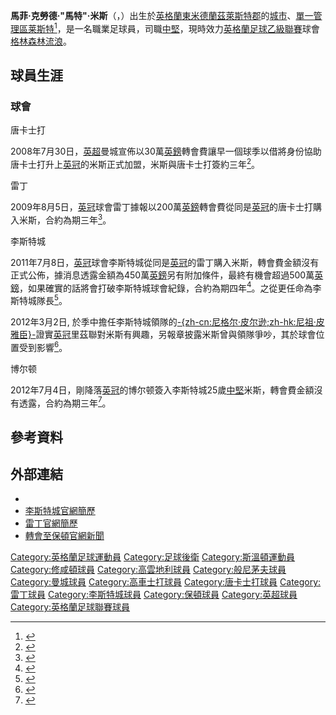 {{noteTA|G1=足球|G2=FAcup|G3=英超
|T=zh-hans:马修·米尔斯; zh-hk:馬菲·米斯;
|1=zh-hans:米尔斯; zh-hk:米斯;
|2=zh-hans:马修; zh-hk:馬菲;
|3=zh-hans:马修·克劳德·"马特"·米尔斯; zh-hk:馬菲·克勞德·"馬特"·米斯;
}}
{{Infobox football biography 2
| name                = 馬特·米斯<br />''Matt Mills''
| image               = [[File:Matt_Mills.jpg|220px]]
| caption             = 米斯戴上隊長臂章為李斯特城上陣
| fullname            = Matthew Claude Mills
| dateofbirth         = {{birth date and age|1986|7|14|df=yes}}
| cityofbirth         = [[莱斯特|莱斯特]]
| countryofbirth      = [[英格蘭|英格蘭]]
| height              = {{height|ft=6|in=3}}
| position            = [[後衛_(足球)#中后卫|中堅]]
| currentclub         = [[格林森林流浪足球俱乐部|格林森林流浪]]
| clubnumber          = 5
| youthyears1         =
| youthclubs1         =
| years1              = 2003−2006
| clubs1              = [[南安普顿足球俱乐部|修咸頓]]
| caps1               = 4
| goals1              = 0
| years2              = 2004
| clubs2              = → [[考文垂足球俱乐部|高雲地利]]
| caps2               = 4
| goals2              = 0
| years3              = 2005
| clubs3              = → [[伯恩茅斯足球俱乐部|般尼茅夫]]
| caps3               = 12
| goals3              = 3
| years4              = 2006−2008
| clubs4              = [[曼彻斯特城足球俱乐部|曼城]]
| caps4               = 2
| goals4              = 0
| years5              = 2007
| clubs5              = → [[科尔切斯特联足球俱乐部|高車士打]] 
| caps5               = 9
| goals5              = 0
| years6              = 2007
| clubs6              = → [[唐卡斯特流浪足球俱乐部|唐卡士打]] 
| caps6               = 14
| goals6              = 2
| years7              = 2008
| clubs7              = → [[唐卡斯特流浪足球俱乐部|唐卡士打]] 
| caps7               = 20
| goals7              = 1
| years8              = 2008−2009
| clubs8              = [[唐卡斯特流浪足球俱乐部|唐卡士打]]
| caps8               = 41
| goals8              = 0
| years9              = 2009−2011
| clubs9              = [[雷丁足球俱乐部|雷丁]]
| caps9               = 61
| goals9              = 4
| years10             = 2011−2012
| clubs10             = [[莱斯特城足球俱乐部|莱斯特城]]
| caps10              = 25
| goals10             = 1
| years11             = 2012–2015
| clubs11             = [[博尔顿足球俱乐部|博尔顿]]
| caps11              = 87
| goals11             = 6
| years12             = 2015–2018
| clubs12             = [[诺丁汉森林足球俱乐部|诺丁汉森林]]
| caps12              = 82
| goals12             = 6
| years13             = 2018
| clubs13             = [[巴恩斯利足球俱乐部|巴恩斯利]]
| caps13              = 4
| goals13             = 0
| years14             = 2018–2019
| clubs14             = [[浦那城足球會|浦那城]]
| caps14              = 12
| goals14             = 1
| years15             = 2019–
| clubs15             = [[格林森林流浪足球俱乐部|格林森林流浪]]
| caps15              = 1
| goals15             = 0
| totalcaps           = 
| totalgoals          =
| nationalyears1      = 2004
| nationalteam1       = [[英格蘭18歲以下足球代表隊|英格蘭U18]]
| nationalcaps1       = 1
| nationalgoals1      = 0
| nationalyears2      = 2004−2005
| nationalteam2       = [[英格蘭19歲以下足球代表隊|英格蘭U19]]
| nationalcaps2       = 8
| nationalgoals2      = 0
| club-update         = 2015年4月6日 (一) 12:16 (UTC)
| nationalteam-update = 2013年6月13日 (四) 15:15 (UTC)
}}
'''馬菲·克勞德·"馬特"·米斯'''（{{lang-en|'''Matthew Claude "Matt" Mills'''}}，{{bd|1986年|7月14日|catidx=Mills, Matthew}}）出生於[[英格蘭|英格蘭]][[東米德蘭茲|東米德蘭茲]][[萊斯特郡|萊斯特郡]]的[[英國城市地位|城市]]、[[單一管理區|單一管理區]][[莱斯特|莱斯特]]<ref>{{cite web |language=en |title=City agree on fee for Irish star |url=http://www.thisisleicestershire.co.uk/City-agree-fee-Irish-star/story-12855185-detail/story.html |publisher=''thisisleicestershire.co.uk'' |accessdate=8 July 2011 |date=30 June 2011 |deadurl=yes |archiveurl=https://web.archive.org/web/20110703062739/http://www.thisisleicestershire.co.uk/city-agree-fee-irish-star/story-12855185-detail/story.html |archivedate=2011年7月3日 }}</ref>，是一名職業足球員，司職[[後衛_(足球)#中后卫|中堅]]，現時效力[[英格蘭足球乙級聯賽|英格蘭足球乙級聯賽]]球會[[格林森林流浪足球俱乐部|格林森林流浪]]。

==球員生涯==
===球會===
<!--
;修咸頓與曼城
The promising [[England_national_under-19_football_team|England U19]] defender signed for [[Manchester_City_F.C.|Manchester City]] from [[Southampton_F.C.|Southampton]] on a three-and-a-half-year deal in January 2006.  A tall, athletic and composed centre back, Mills linked up again with City reserve boss [[Steve_Wigley|Steve Wigley]], who worked with the youngster during his spell in charge of [[Southampton_F.C._Academy|Saints' Academy]].  Mills displayed his potential during a handful of [[Football_League_Championship|Football League Championship]] appearances for the south-coast club, whilst also enjoying loan spells at [[A.F.C._Bournemouth|Bournemouth]] and [[Coventry_City_F.C.|Coventry City]].  On 26 January 2007, he joined [[Colchester_United_F.C.|Colchester United]]<ref>{{cite news|date=26 January 2007|url= http://newsimg.bbc.co.uk/sport1/hi/football/teams/c/colchester_united/6301965.stm|title=Mills secures move to Colchester|publisher= BBC Sport|accessdate=31 July 2008 }}</ref> on loan, returning in April.
-->
;唐卡士打
2008年7月30日，[[英超|英超]]曼城宣佈以30萬[[英鎊|英鎊]]轉會費讓早一個球季以借將身份協助唐卡士打升上[[英冠|英冠]]的米斯正式加盟，米斯與唐卡士打簽約三年<ref>{{cite web |language=en |title=Matt Mills joins Doncaster |url=http://www.mcfc.co.uk/news/club-news/2008/july/matt-mills-joins-doncaster |publisher=''mcfc.co.uk'' |date=30 July 2008 |accessdate=13 June 2013 |archive-date=2012-08-06 |archive-url=https://web.archive.org/web/20120806092608/http://www.mcfc.co.uk/News/Club-news/2008/July/Matt-Mills-joins-Doncaster |dead-url=no }}</ref>。

;雷丁
2009年8月5日，[[英冠|英冠]]球會雷丁據報以200萬[[英鎊|英鎊]]轉會費從同是[[英冠|英冠]]的唐卡士打購入米斯，合約為期三年<ref>{{cite web |language=en |title=Matt Mills joins Brendan's Babes |url=http://www.getreading.co.uk/sport/football/football-news/matt-mills-joins-brendans-babes-4235647 |publisher=''getreading.co.uk'' |date=5 August 2009 |accessdate=13 June 2013 |archive-date=2016-03-05 |archive-url=https://web.archive.org/web/20160305013808/http://www.getreading.co.uk/sport/football/football-news/matt-mills-joins-brendans-babes-4235647 |dead-url=no }}</ref>。

;李斯特城
2011年7月8日，[[英冠|英冠]]球會李斯特城從同是[[英冠|英冠]]的雷丁購入米斯，轉會費金額沒有正式公佈，據消息透露金額為450萬[[英鎊|英鎊]]另有附加條件，最終有機會超過500萬[[英鎊|英鎊]]，如果確實的話將會打破李斯特城球會紀錄，合約為期四年<ref>{{cite web |language=en |title=Defender Matt Mills leaves Reading for Leicester City |url=http://www.bbc.co.uk/sport/0/football/14064234 |publisher=''[[BBC_Sport|BBC Sport]]'' |date=8 July 2011 |accessdate=13 June 2013 |archive-date=2012-02-23 |archive-url=https://web.archive.org/web/20120223091518/http://www.bbc.co.uk/sport/0/football/14064234 |dead-url=no }}</ref>。之從更任命為李斯特城隊長<ref>{{cite web |language=en |title=Matt Mills so honoured to be captain of Leicester City |url=http://www.thisisleicestershire.co.uk/Matt-Mills-honoured-captain-Leicester-City/story-13126278-detail/story.html#axzz2W6mfex5a |publisher=''thisisleicestershire.co.uk'' |date=31 August 2011 |accessdate=13 June 2013 |deadurl=yes |archiveurl=https://web.archive.org/web/20110908065841/http://www.thisisleicestershire.co.uk/Matt-Mills-honoured-captain-Leicester-City/story-13126278-detail/story.html#axzz2W6mfex5a |archivedate=2011年9月8日 }}</ref>。

2012年3月2日, 於季中擔任李斯特城領隊的[[尼格尔·皮尔逊|-{zh-cn:尼格尔·皮尔逊;zh-hk:尼祖·皮雅臣}-]]證實[[英冠|英冠]]里茲聯對米斯有興趣，另報章披露米斯曾與領隊爭吵，其於球會位置受到影響<ref>{{cite web |language=en |title=Leicester's Nigel Pearson says Leeds want Matt Mills |url=http://www.bbc.co.uk/sport/0/football/17225020 |publisher=''[[BBC_Sport|BBC Sport]]'' |date=2 March 2012 |accessdate=13 June 2013 |archive-date=2012-03-05 |archive-url=https://web.archive.org/web/20120305090541/http://www.bbc.co.uk/sport/0/football/17225020 |dead-url=no }}</ref>。

;博尔顿
2012年7月4日，剛降落[[英冠|英冠]]的博尔顿簽入李斯特城25歲[[後衛_(足球)#中后卫|中堅]]米斯，轉會費金額沒有透露，合約為期三年<ref>{{cite web |language=en |title=Bolton Wanderers sign defender Matt Mills from Leicester City |url=http://www.bbc.co.uk/sport/0/football/18503575 |publisher=''[[BBC_Sport|BBC Sport]]'' |date=4 July 2012 |accessdate=13 June 2013 |archive-date=2012-08-26 |archive-url=https://web.archive.org/web/20120826114911/http://www.bbc.co.uk/sport/0/football/18503575 |dead-url=no }}</ref>。

==參考資料==
{{reflist}}

==外部連結==
*{{soccerbase|38732|馬菲·米斯}}
*[https://web.archive.org/web/20111030021955/http://www.lcfc.com/page/ProfilesDetail/0,,10274~30603,00.html 李斯特城官網簡歷]
*[https://web.archive.org/web/20110806194747/http://www.readingfc.co.uk/page/ProfilesDetail/0,,10306~30603,00.html 雷丁官網簡歷]
*[https://web.archive.org/web/20120706073743/http://www.bwfc.co.uk/page/General/0%2C%2C1004~2832198%2C00.html 轉會至保頓官網新聞]

{{DEFAULTSORT:Mills, Matthew}}
[[Category:英格蘭足球運動員|Category:英格蘭足球運動員]]
[[Category:足球後衛|Category:足球後衛]]
[[Category:斯溫頓運動員|Category:斯溫頓運動員]]
[[Category:修咸頓球員|Category:修咸頓球員]]
[[Category:高雲地利球員|Category:高雲地利球員]]
[[Category:般尼茅夫球員|Category:般尼茅夫球員]]
[[Category:曼城球員|Category:曼城球員]]
[[Category:高車士打球員|Category:高車士打球員]]
[[Category:唐卡士打球員|Category:唐卡士打球員]]
[[Category:雷丁球員|Category:雷丁球員]]
[[Category:李斯特城球員|Category:李斯特城球員]]
[[Category:保頓球員|Category:保頓球員]]
[[Category:英超球員|Category:英超球員]]
[[Category:英格蘭足球聯賽球員|Category:英格蘭足球聯賽球員]]